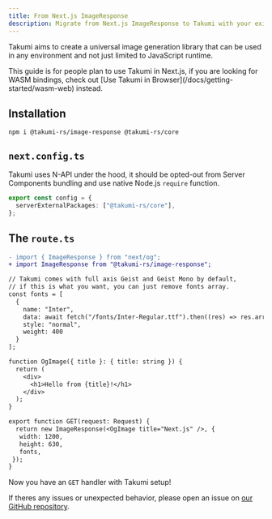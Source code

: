 ```yaml
---
title: From Next.js ImageResponse
description: Migrate from Next.js ImageResponse to Takumi with your existing components.
---
```


Takumi aims to create a universal image generation library that can be used in any environment and not just limited to JavaScript runtime.

<Callout>
This guide is for people plan to use Takumi in Next.js, if you are looking for WASM bindings, check out [Use Takumi in Browser](/docs/getting-started/wasm-web) instead.
</Callout>

## Installation

```npm
npm i @takumi-rs/image-response @takumi-rs/core
```

## `next.config.ts`

Takumi uses N-API under the hood, it should be opted-out from Server Components bundling and use native Node.js `require` function.

```ts
export const config = {
  serverExternalPackages: ["@takumi-rs/core"],
};
```

## The `route.ts`

```diff
- import { ImageResponse } from "next/og";
+ import ImageResponse from "@takumi-rs/image-response";

// Takumi comes with full axis Geist and Geist Mono by default, 
// if this is what you want, you can just remove fonts array.
const fonts = [
  {
    name: "Inter",
    data: await fetch("/fonts/Inter-Regular.ttf").then((res) => res.arrayBuffer()),
    style: "normal",
    weight: 400
  }
];

function OgImage({ title }: { title: string }) {
  return (
    <div>
      <h1>Hello from {title}!</h1>
    </div>
  );
}

export function GET(request: Request) {
  return new ImageResponse(<OgImage title="Next.js" />, {
   width: 1200,
   height: 630,
   fonts,
 });
}
```

Now you have an `GET` handler with Takumi setup!

If theres any issues or unexpected behavior, please open an issue on [our GitHub repository](https://github.com/kane50613/takumi/issues).